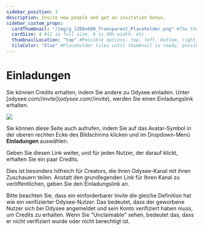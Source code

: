 ```yaml
---
sidebar_position: 3
description: Invite new people and get an invitation bonus.
sidebar_custom_props:
  cardThumbnail: "/img/g_1200x600_Transparent_Placeholder.png" #The thumbnail on the category card.
  cardSize: 4 #12 is full size, 6 is 50% width, etc.
  thumbnailLocation: "top" #Possible options: top, left, bottom, right, none
  tileColor: "blue" #Placeholder tiles until thumbnail is ready, possible options: blue, cream, darkpurple, lightpurple, mauve, orange, pink, none
---
```


# Einladungen

Sie können Credits erhalten, indem Sie andere zu Odysee einladen. Unter [odysee.com/$/invite](odysee.com/$/invite), werden Sie einen Einladungslink erhalten.

![](/img/en/category-monetization3.png)

Sie können diese Seite auch aufrufen, indem Sie auf das Avatar-Symbol in der oberen rechten Ecke des Bildschirms klicken und im Dropdown-Menü **Einladungen** auswählen.

Geben Sie diesen Link weiter, und für jeden Nutzer, der darauf klickt, erhalten Sie ein paar Credits.

Dies ist besonders hilfreich für Creators, die ihren Odysee-Kanal mit ihren Zuschauern teilen. Anstatt den grundlegenden Link für Ihren Kanal zu veröffentlichen, geben Sie den Einladungslink an.

Bitte beachten Sie, dass ein einforderbarer Invite die gleiche Definition hat wie ein verifizierter Odysee-Nutzer. Das bedeutet, dass der geworbene Nutzer sich bei Odysee angemeldet und sein Konto verifiziert haben muss, um Credits zu erhalten. Wenn Sie "Unclaimable" sehen, bedeutet das, dass er nicht verifiziert wurde oder nicht berechtigt ist.